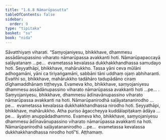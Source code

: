 ```yaml
---
title: "1.6.8 Nāmarūpasutta"
tableOfContents: false
sidebar:
  order: 9
type: "tipitaka"
basket: "su"
book: "nida"
---
```



<DynamicBreadcrumb />

<Division number="58" book="nida" bookNo="12" page="316">

<Paragraph number="416" book="nida">
Sāvatthiyaṃ viharati. “Saṃyojaniyesu, bhikkhave, dhammesu assādānupassino viharato nāmarūpassa avakkanti hoti. Nāmarūpapaccayā saḷāyatanaṃ …pe…  evametassa kevalassa dukkhakkhandhassa samudayo hoti.
</Paragraph>

<Paragraph number="417" book="nida">
Seyyathāpi, bhikkhave, mahārukkho. Tassa yāni ceva mūlāni adhogamāni, yāni ca tiriyaṅgamāni, sabbāni tāni uddhaṃ ojaṃ abhiharanti. Evañhi so, bhikkhave, mahārukkho tadāhāro tadupādāno ciraṃ dīghamaddhānaṃ tiṭṭheyya. Evameva kho, bhikkhave, saṃyojaniyesu dhammesu assādānupassino viharato nāmarūpassa avakkanti hoti …pe… .
</Paragraph>

<Paragraph number="418" book="nida">
Saṃyojaniyesu, bhikkhave, dhammesu ādīnavānupassino viharato nāmarūpassa avakkanti na hoti. Nāmarūpanirodhā saḷāyatananirodho …pe…  evametassa kevalassa dukkhakkhandhassa nirodho hoti.
</Paragraph>

<Paragraph number="419" book="nida">
Seyyathāpi, bhikkhave, mahārukkho. Atha puriso āgaccheyya kuddālapiṭakaṃ ādāya …pe…  āyatiṃ anuppādadhammo. Evameva kho, bhikkhave, saṃyojaniyesu dhammesu ādīnavānupassino viharato nāmarūpassa avakkanti na hoti. Nāmarūpanirodhā saḷāyatananirodho …pe…  evametassa kevalassa dukkhakkhandhassa nirodho hotī”ti.

</Paragraph>
</Division>

<Paragraph number="420" type="center" book="nida">
Aṭṭhamaṃ.
</Paragraph>